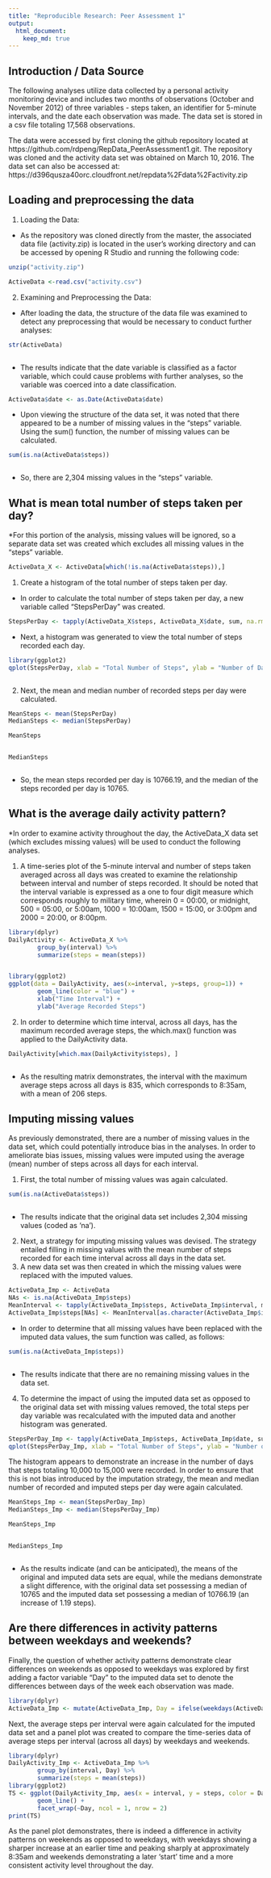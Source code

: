 ```yaml
---
title: "Reproducible Research: Peer Assessment 1"
output: 
  html_document:
    keep_md: true
---
```

## Introduction / Data Source
The following analyses utilize data collected by a personal activity monitoring device and includes two months of observations (October and November 2012) of three variables - steps taken, an identifier for 5-minute intervals, and the date each observation was made. The data set is stored in a csv file totaling 17,568 observations.

The data were accessed by first cloning the github repository located at https://github.com/rdpeng/RepData_PeerAssessment1.git. The repository was cloned and the activity data set was obtained on March 10, 2016. The data set can also be accessed at: https://d396qusza40orc.cloudfront.net/repdata%2Fdata%2Factivity.zip

## Loading and preprocessing the data
1. Loading the Data:

+ As the repository was cloned directly from the master, the associated data file (activity.zip) is located in the user's working directory and can be accessed by opening R Studio and running the following code: 
```r
unzip("activity.zip")

ActiveData <-read.csv("activity.csv")

```
2. Examining and Preprocessing the Data:

+ After loading the data, the structure of the data file was examined to detect any preprocessing that would be necessary to conduct further analyses:
```r
str(ActiveData)
```
```r

```

+ The results indicate that the date variable is classified as a factor variable, which could cause problems with further analyses, so the variable was coerced into a date classification.
```r
ActiveData$date <- as.Date(ActiveData$date)

```

+ Upon viewing the structure of the data set, it was noted that there appeared to be a number of missing values in the "steps" variable. Using the sum() function, the number of missing values can be calculated.
```r
sum(is.na(ActiveData$steps))

```
```r

```
+ So, there are 2,304 missing values in the "steps" variable.

## What is mean total number of steps taken per day?
*For this portion of the analysis, missing values will be ignored, so a separate data set was created which excludes all missing values in the "steps" variable. 
```r
ActiveData_X <- ActiveData[which(!is.na(ActiveData$steps)),]

```

1. Create a histogram of the total number of steps taken per day.

+ In order to calculate the total number of steps taken per day, a new variable called "StepsPerDay" was created.
```r
StepsPerDay <- tapply(ActiveData_X$steps, ActiveData_X$date, sum, na.rm = TRUE)

```

+ Next, a histogram was generated to view the total number of steps recorded each day.
```r
library(ggplot2)
qplot(StepsPerDay, xlab = "Total Number of Steps", ylab = "Number of Days", main = "Total Recorded Steps Per Day", binwidth = 500)

```
```r

```

2. Next, the mean and median number of recorded steps per day were calculated.
```r
MeanSteps <- mean(StepsPerDay)
MedianSteps <- median(StepsPerDay)
```
```r
MeanSteps
```
```r
```
```r
MedianSteps
```
```r
```
+ So, the mean steps recorded per day is 10766.19, and the median of the steps recorded per day is 10765.

## What is the average daily activity pattern?
*In order to examine activity throughout the day, the ActiveData_X data set (which excludes missing values) will be used to conduct the following analyses. 

1. A time-series plot of the 5-minute interval and number of steps taken averaged across all days was created to examine the relationship between interval and number of steps recorded. It should be noted that the interval variable is expressed as a one to four digit measure which corresponds roughly to military time, wherein 0 = 00:00, or midnight, 500 = 05:00, or 5:00am, 1000 = 10:00am, 1500 = 15:00, or 3:00pm and 2000 = 20:00, or 8:00pm. 
```r
library(dplyr)
DailyActivity <- ActiveData_X %>%
        group_by(interval) %>%
        summarize(steps = mean(steps))


library(ggplot2)
ggplot(data = DailyActivity, aes(x=interval, y=steps, group=1)) +
        geom_line(color = "blue") +
        xlab("Time Interval") +
        ylab("Average Recorded Steps")

```

2. In order to determine which time interval, across all days, has the maximum recorded average steps, the which.max() function was applied to the DailyActivity data. 
```r
DailyActivity[which.max(DailyActivity$steps), ]

```
```r

```
+ As the resulting matrix demonstrates, the interval with the maximum average steps across all days is 835, which corresponds to 8:35am, with a mean of 206 steps. 

## Imputing missing values
As previously demonstrated, there are a number of missing values in the data set, which could potentially introduce bias in the analyses. In order to ameliorate bias issues, missing values were imputed using the average (mean) number of steps across all days for each interval. 

1. First, the total number of missing values was again calculated.
```r
sum(is.na(ActiveData$steps))

```
```r

```
+ The results indicate that the original data set includes 2,304 missing values (coded as 'na').
2. Next, a strategy for imputing missing values was devised. The strategy entailed filling in missing values with the mean number of steps recorded for each time interval across all days in the data set. 
3. A new data set was then created in which the missing values were replaced with the imputed values.
```r
ActiveData_Imp <- ActiveData
NAs <- is.na(ActiveData_Imp$steps)
MeanInterval <- tapply(ActiveData_Imp$steps, ActiveData_Imp$interval, mean, na.rm = TRUE, simplify = TRUE)
ActiveData_Imp$steps[NAs] <- MeanInterval[as.character(ActiveData_Imp$interval[NAs])] 

```
+ In order to determine that all missing values have been replaced with the imputed data values, the sum function was called, as follows:
```r
sum(is.na(ActiveData_Imp$steps))

```
```r

```
+ The results indicate that there are no remaining missing values in the data set. 
4. To determine the impact of using the imputed data set as opposed to the original data set with missing values removed, the total steps per day variable was recalculated with the imputed data and another histogram was generated.
```r
StepsPerDay_Imp <- tapply(ActiveData_Imp$steps, ActiveData_Imp$date, sum)
qplot(StepsPerDay_Imp, xlab = "Total Number of Steps", ylab = "Number of Days", main = "Total Recorded  and Imputed Steps Per Day", binwidth = 500)

```

The histogram appears to demonstrate an increase in the number of days that steps totaling 10,000 to 15,000 were recorded. In order to ensure that this is not bias introduced by the imputation strategy, the mean and median number of recorded and imputed steps per day were again calculated.
```r
MeanSteps_Imp <- mean(StepsPerDay_Imp)
MedianSteps_Imp <- median(StepsPerDay_Imp)

```
```r
MeanSteps_Imp

```
```r

```

```r
MedianSteps_Imp

```
```r

```

+ As the results indicate (and can be anticipated), the means of the original and imputed data sets are equal, while the medians demonstrate a slight difference, with the original data set possessing a median of 10765 and the imputed data set possessing a median of 10766.19 (an increase of 1.19 steps). 

## Are there differences in activity patterns between weekdays and weekends?
Finally, the question of whether activity patterns demonstrate clear differences on weekends as opposed to weekdays was explored by first adding a factor variable "Day" to the imputed data set to denote the differences between days of the week each observation was made. 
```r
library(dplyr)
ActiveData_Imp <- mutate(ActiveData_Imp, Day = ifelse(weekdays(ActiveData_Imp$date) == "Saturday" | weekdays(ActiveData_Imp$date) == "Sunday", "weekend", "weekday"))

```

Next, the average steps per interval were again calculated for the imputed data set and a panel plot was created to compare the time-series data of average steps per interval (across all days) by weekdays and weekends. 
```r
library(dplyr)
DailyActivity_Imp <- ActiveData_Imp %>%
        group_by(interval, Day) %>%
        summarize(steps = mean(steps))
library(ggplot2)
TS <- ggplot(DailyActivity_Imp, aes(x = interval, y = steps, color = Day)) +
        geom_line() +
        facet_wrap(~Day, ncol = 1, nrow = 2)
print(TS)

```

As the panel plot demonstrates, there is indeed a difference in activity patterns on weekends as opposed to weekdays, with weekdays showing a sharper increase at an earlier time and peaking sharply at approximately 8:35am and weekends demonstrating a later 'start' time and a more consistent activity level throughout the day.  
